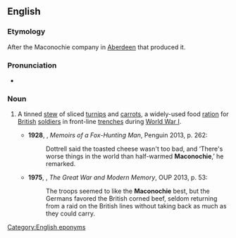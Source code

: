 ==English==
{{wikipedia}}

===Etymology===
After the Maconochie company in [[Aberdeen]] that produced it.

===Pronunciation===
* {{a|UK}} {{IPA|/məˈkɒnəki/|/məˈkɒnəxi/|lang=en}}

===Noun===
{{en-noun|-}}

# {{cx|historical|lang=en}} A tinned [[stew]] of sliced [[turnip]]s and [[carrot]]s, a widely-used food [[ration]] for [[British]] [[soldier]]s in front-line [[trench]]es during [[World War I]].
#* '''1928''', {{w|Siegfried Sassoon}}, ''Memoirs of a Fox-Hunting Man'', Penguin 2013, p. 262:
#*: Dottrell said the toasted cheese wasn't too bad, and ‘There's worse things in the world than half-warmed '''Maconochie''',’ he remarked.
#* '''1975''', {{w|Paul Fussell}}, ''The Great War and Modern Memory'', OUP 2013, p. 53:
#*: The troops seemed to like the '''Maconochie''' best, but the Germans favored the British corned beef, seldom returning from a raid on the British lines without taking back as much as they could carry.

[[Category:English eponyms]]